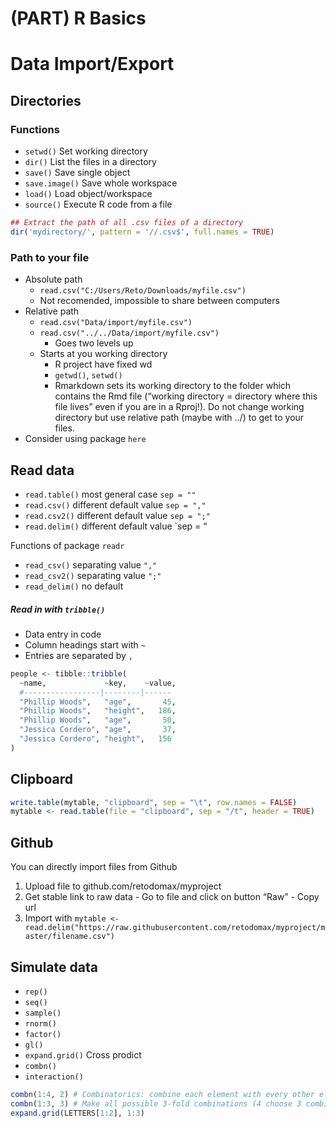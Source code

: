 # (PART) R Basics {-} 

# Data Import/Export

## Directories

### Functions

* `setwd()` Set working directory
* `dir()` List the files in a directory
* `save()` Save single object
* `save.image()` Save whole workspace
* `load()` Load object/workspace
* `source()` Execute R code from a file

```r
## Extract the path of all .csv files of a directory
dir('mydirectory/', pattern = '//.csv$', full.names = TRUE)
```


### Path to your file

* Absolute path
    - `read.csv("C:/Users/Reto/Downloads/myfile.csv")`
    - Not recomended, impossible to share between computers
* Relative path
    - `read.csv("Data/import/myfile.csv")`
    - `read.csv("../../Data/import/myfile.csv")`
        * Goes two levels up
    - Starts at you working directory
        * R project have fixed wd
        * `getwd()`, `setwd()`
        * Rmarkdown sets its working directory to the folder which contains the Rmd file (“working directory = directory where this file lives” even if you are in a Rproj!). Do not change working directory but use relative path (maybe with ../) to get to your files.
* Consider using package `here`


## Read data

* `read.table()` most general case `sep = ""`
* `read.csv()` different default value `sep = ","`
* `read.csv2()` different default value `sep = ";"`
* `read.delim()` different default value `sep = "\t"

Functions of package `readr`

* `read_csv()` separating value `","`
* `read_csv2()` separating value `";"`
* `read_delim()` no default

##### Read in with `tribble()` {-}
* Data entry in code
* Column headings start with `~`
* Entries are separated by `,`

```r
people <- tibble::tribble(
  ~name,             ~key,    ~value,
  #-----------------|--------|------
  "Phillip Woods",   "age",       45,
  "Phillip Woods",   "height",   186,
  "Phillip Woods",   "age",       50,
  "Jessica Cordero", "age",       37,
  "Jessica Cordero", "height",   156
)
```



## Clipboard

```r
write.table(mytable, "clipboard", sep = "\t", row.names = FALSE)
mytable <- read.table(file = "clipboard", sep = "/t", header = TRUE)
```


## Github

You can directly import files from Github

1) Upload file to github.com/retodomax/myproject
2) Get stable link to raw data
        - Go to file and click on button "Raw"
        - Copy url
3) Import with `mytable <- read.delim("https://raw.githubusercontent.com/retodomax/myproject/master/filename.csv")`


## Simulate data

* `rep()`
* `seq()`
* `sample()`
* `rnorm()`
* `factor()`
* `gl()`
* `expand.grid()` Cross prodict
* `combn()`
* `interaction()`

```r
combn(1:4, 2) # Combinatorics: combine each element with every other element
combn(1:3, 3) # Make all possible 3-fold combinations (4 choose 3 combinations)
expand.grid(LETTERS[1:2], 1:3)
```

